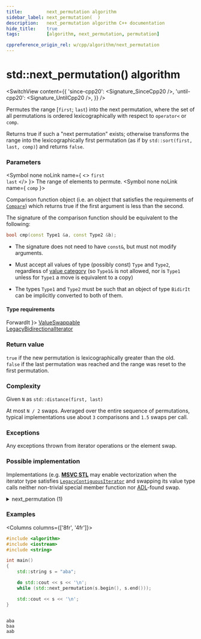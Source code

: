 ```yaml
---
title:         next_permutation algorithm
sidebar_label: next_permutation(  )
description:   next_permutation algorithm C++ documentation
hide_title:    true
tags:          [algorithm, next_permutation, permutation]

cppreference_origin_rel: w/cpp/algorithm/next_permutation
---
```



<!----------------- Codes ---------------------->


# std::next_permutation() algorithm

<SwitchView content={{
  'since-cpp20': <Signature_SinceCpp20 />,
  'until-cpp20': <Signature_UntilCpp20 />,
}} />

Permutes the range [`first`; `last`) into the next permutation,
where the set of all permutations is ordered lexicographically with respect to `operator<` or `comp`.

Returns true if such a "next permutation" exists;
otherwise transforms the range into the lexicographically first permutation (as if by `std::sort(first, last, comp)`) and returns `false`.

### Parameters

<SymbolTable>

  <Symbol none noLink name={ <> <code>first</code> <br/> <code>last</code> </> }>
    The range of elements to permute.
  </Symbol>
  <Symbol none noLink name={ <code>comp</code> }>

Comparison function object (i.e. an object that satisfies the requirements of [`Compare`](/docs/named_req/Compare))
which returns true if the first argument is less than the second.

The signature of the comparison function should be equivalent to the following:
```cpp
bool cmp(const Type1 &a, const Type2 &b);
```
- The signature does not need to have `const&`, but must not modify arguments.
- Must accept all values of type (possibly const) `Type` and `Type2`, regardless of [value category](#) (so `Type1&` is not allowed, <Since v='cpp11'>nor is <code>Type1</code> unless for <code>Type1</code> a move is equivalent to a copy</Since>)
- The types `Type1` and `Type2` must be such that an object of type `BidirIt` can be implicitly converted to both of them.


  </Symbol>

</SymbolTable>

#### Type requirements

<SymbolTable>
  <Symbol none noLink name={ <code>ForwardIt</code> }>
    <a href="/docs/named_req/ValueSwappable">ValueSwappable</a> <br />
    <a href="/docs/named_req/LegacyBidirectionalIterator">LegacyBidirectionalIterator</a> <br />
  </Symbol>
</SymbolTable>

### Return value

`true` if the new permutation is lexicographically greater than the old.  
`false` if the last permutation was reached and the range was reset to the first permutation.

### Complexity

Given `N` as `std::distance(first, last)`

At most `N / 2` swaps. Averaged over the entire sequence of permutations, typical implementations use about `3` comparisons and `1.5` swaps per call.

### Exceptions

Any exceptions thrown from iterator operations or the element swap.

### Possible implementation

Implementations (e.g. [**MSVC STL**](https://github.com/microsoft/STL/blob/main/stl/src/vector_algorithms.cpp) may enable vectorization when the iterator type satisfies
[`LegacyContiguousIterator`](/docs/named_req/LegacyContiguousIterator) and swapping its value type calls neither non-trivial special member function nor [ADL](#)-found swap.

<details>
<summary>next_permutation (1)</summary>

```cpp
template<class BidirIt>
bool next_permutation(BidirIt first, BidirIt last)
{
    auto r_first = std::make_reverse_iterator(last);
    auto r_last = std::make_reverse_iterator(first);
    auto left = std::is_sorted_until(r_first, r_last);

    if (left != r_last)
    {
        auto right = std::upper_bound(r_first, left, *left);
        std::iter_swap(left, right);
    }

    std::reverse(left.base(), last);
    return left != r_last;
}
```

</details>

### Examples

<Columns columns={['8fr', '4fr']}>
<div>

```cpp title='Main.cpp' showLineNumbers
#include <algorithm>
#include <iostream>
#include <string>

int main()
{
    std::string s = "aba";

    do std::cout << s << '\n';
    while (std::next_permutation(s.begin(), s.end()));

    std::cout << s << '\n';
}
```

</div>
<div>

```plaintext title="Output"

aba
baa
aab
```

</div>
</Columns>
